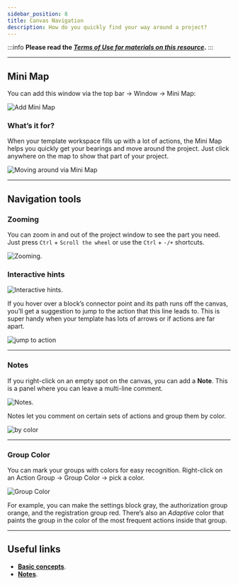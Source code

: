 ```yaml
---
sidebar_position: 8
title: Canvas Navigation
description: How do you quickly find your way around a project?
---
```

:::info **Please read the [*Terms of Use for materials on this resource*](../../Disclaimer).**
:::
_______________________________________________

## Mini Map
You can add this window via the top bar → Window → Mini Map:

![Add Mini Map](./assets/MiniMap/MiniMap_pic1.png)
### What’s it for?
When your template workspace fills up with a lot of actions, the Mini Map helps you quickly get your bearings and move around the project. Just click anywhere on the map to show that part of your project.

![Moving around via Mini Map](./assets/MiniMap/MiniMap_pic2.gif)
_______________________________________________
## Navigation tools
### Zooming
You can zoom in and out of the project window to see the part you need. Just press `Ctrl` + `Scroll the wheel` or use the `Ctrl` + `-/+` shortcuts.

![Zooming.](./assets/MiniMap/MiniMap_pic3.gif)
### Interactive hints
![Interactive hints.](./assets/MiniMap/MiniMap_pic4.png)

If you hover over a block’s connector point and its path runs off the canvas, you’ll get a suggestion to jump to the action that this line leads to.
This is super handy when your template has lots of arrows or if actions are far apart.

![jump to action](./assets/MiniMap/MiniMap_pic5.gif)
_______________________________________________
### Notes
If you right-click on an empty spot on the canvas, you can add a **Note**. This is a panel where you can leave a multi-line comment.

![Notes.](./assets/MiniMap/MiniMap_pic6.png)

Notes let you comment on certain sets of actions and group them by color.

![by color](./assets/MiniMap/MiniMap_pic7.png)
_______________________________________________
### Group Color
You can mark your groups with colors for easy recognition. Right-click on an Action Group → Group Color → pick a color.

![Group Color](./assets/MiniMap/MiniMap_pic8.png)

For example, you can make the settings block gray, the authorization group orange, and the registration group red. There’s also an *Adaptive* color that paints the group in the color of the most frequent actions inside that group.
_______________________________________________
## Useful links
- [**Basic concepts**](../../basicterms).
- [**Notes**](../../Project%20Editor/Project/Notes).